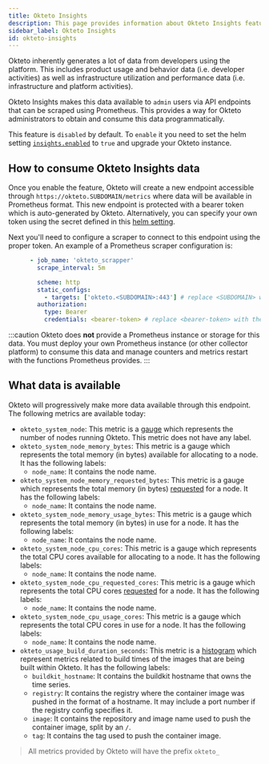 ```yaml
---
title: Okteto Insights
description: This page provides information about Okteto Insights feature.
sidebar_label: Okteto Insights
id: okteto-insights
---
```


Okteto inherently generates a lot of data from developers using the platform. This includes product usage and behavior data (i.e. developer activities) as well as infrastructure utilization and performance data (i.e. infrastructure and platform activities). 

Okteto Insights makes this data available to `admin` users via API endpoints that can be scraped using Prometheus. This provides a way for Okteto administrators to obtain and consume this data programmatically.

This feature is `disabled` by default. To `enable` it you need to set the helm setting [`insights.enabled`](reference/helm-chart-settings.mdx/#insights) to `true` and upgrade your Okteto instance.

## How to consume Okteto Insights data

Once you enable the feature, Okteto will create a new endpoint accessible through `https://okteto.SUBDOMAIN/metrics` where data will be available in Prometheus format. This new endpoint is protected with a bearer token which is auto-generated by Okteto. Alternatively, you can specify your own token using the secret defined in this [helm setting](reference/helm-chart-settings.mdx/#insights).

Next you'll need to configure a scraper to connect to this endpoint using the proper token. An example of a Prometheus scraper configuration is:

```yaml
      - job_name: 'okteto_scrapper'
        scrape_interval: 5m

        scheme: http
        static_configs:
          - targets: ['okteto.<SUBDOMAIN>:443'] # replace <SUBDOMAIN> with your Okteto subdomain
        authorization:
          type: Bearer
          credentials: <bearer-token> # replace <bearer-token> with the token generated by Okteto
```

:::caution
Okteto does **not** provide a Prometheus instance or storage for this data.  You must deploy your own Prometheus instance (or other collector platform) to consume this data and manage counters and metrics restart with the functions Prometheus provides.
:::

## What data is available

Okteto will progressively make more data available through this endpoint. The following metrics are available today:

- `okteto_system_node`: This metric is a [gauge](https://prometheus.io/docs/concepts/metric_types/#gauge) which represents the number of nodes running Okteto. This metric does not have any label.
- `okteto_system_node_memory_bytes`: This metric is a gauge which represents the total memory (in bytes) available for allocating to a node. It has the following labels:
    - `node_name`: It contains the node name.
- `okteto_system_node_memory_requested_bytes`: This metric is a gauge which represents the total memory (in bytes) [requested](https://kubernetes.io/docs/concepts/configuration/manage-resources-containers/) for a node. It has the following labels:
    - `node_name`: It contains the node name.
- `okteto_system_node_memory_usage_bytes`: This metric is a gauge which represents the total memory (in bytes) in use for a node. It has the following labels:
    - `node_name`: It contains the node name.
- `okteto_system_node_cpu_cores`: This metric is a gauge which represents the total CPU cores available for allocating to a node. It has the following labels:
    - `node_name`: It contains the node name.
- `okteto_system_node_cpu_requested_cores`: This metric is a gauge which represents the total CPU cores [requested](https://kubernetes.io/docs/concepts/configuration/manage-resources-containers/) for a node. It has the following labels:
    - `node_name`: It contains the node name.
- `okteto_system_node_cpu_usage_cores`: This metric is a gauge which represents the total CPU cores in use for a node. It has the following labels:
    - `node_name`: It contains the node name.
- `okteto_usage_build_duration_seconds`: This metric is a [histogram](https://prometheus.io/docs/practices/histograms/) which represent metrics related to build times of the images that are being built within Okteto. It has the following labels:
    - `buildkit_hostname`: It contains the buildkit hostname that owns the time series. 
    - `registry`: It contains the registry where the container image was pushed in the format of a hostname. It may include a port number if the registry config specifies it.
    - `image`: It contains the repository and image name used to push the container image, split by an `/`.
    - `tag`: It contains the tag used to push the container image.

> All metrics provided by Okteto will have the prefix `okteto_`